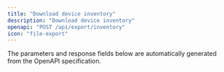 ```yaml
---
title: "Download device inventory"
description: "Download device inventory"
openapi: "POST /api/export/inventory"
icon: "file-export"
---
```


<Note>
The parameters and response fields below are automatically generated from the OpenAPI specification.
</Note>
